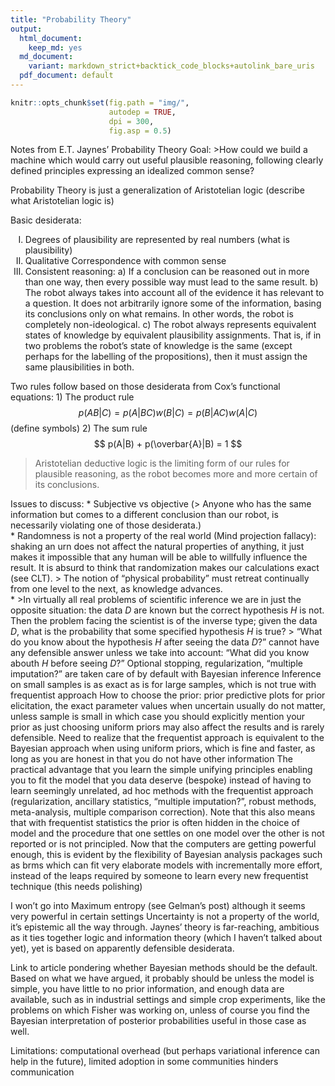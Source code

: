```yaml
---
title: "Probability Theory"
output:
  html_document:
    keep_md: yes
  md_document:
    variant: markdown_strict+backtick_code_blocks+autolink_bare_uris
  pdf_document: default
---
```


```r
knitr::opts_chunk$set(fig.path = "img/",
                      autodep = TRUE,
                      dpi = 300,
                      fig.asp = 0.5)
```

Notes from E.T. Jaynes' Probability Theory
Goal: >How could we build a machine which would carry out useful plausible reasoning, following clearly defined principles expressing an idealized common sense?

Probability Theory is just a generalization of Aristotelian logic (describe what Aristotelian logic is)

Basic desiderata:

I) Degrees of plausibility are represented by real numbers (what is plausibility)
II) Qualitative Correspondence with common sense
III) Consistent reasoning: a) If a conclusion can be reasoned out in more than one way, then every possible way must lead to the same result. b) The robot always takes into account all of the evidence it has relevant to a question. It does not arbitrarily ignore some of the information, basing its conclusions only on what remains. In other words, the robot is completely non-ideological. c) The robot always represents equivalent states of knowledge by equivalent plausibility assignments. That is, if in two problems the robot's state of knowledge is the same (except perhaps for the labelling of the propositions), then it must assign the same plausibilities in both.

Two rules follow based on those desiderata from Cox's functional equations:
1) The product rule
$$ p(AB|C) = p(A|BC)w(B|C) = p(B|AC)w(A|C) $$ (define symbols)
2) The sum rule
$$ p(A|B) + p(\overbar{A}|B) = 1 $$

>Aristotelian deductive logic is the limiting form of our rules for plausible reasoning, as the robot becomes more and more certain of its conclusions.

Issues to discuss:
* Subjective vs objective (> Anyone who has the same information but comes to a different conclusion than our robot, is necessarily violating one of those desiderata.)  
* Randomness is not a property of the real world (Mind projection fallacy): shaking an urn does not affect the natural properties of anything, it just makes it impossible that any human will be able to willfully influence the result. It is absurd to think that randomization makes our calculations exact (see CLT). 
> The notion of "physical probability" must retreat continually from one level to the next, as knowledge advances.  
* >In virtually all real problems of scientific inference we are in just the opposite situation: the data $D$ are known but the correct hypothesis $H$ is not. Then the problem facing the scientist is of the inverse type; given the data $D$, what is the probability that some specified hypothesis $H$ is true?
> "What do you know about the hypothesis $H$ after seeing the data $D$?" cannot have any defensible answer unless we take into account: "What did you know abouth $H$ before seeing $D$?" 
Optional stopping, regularization, "multiple imputation?" are taken care of by default with Bayesian inference
Inference on small samples is as exact as is for large samples, which is not true with frequentist approach
How to choose the prior: prior predictive plots for prior elicitation, the exact parameter values when uncertain usually do not matter, unless sample is small in which case you should explicitly mention your prior as just choosing uniform priors may also affect the results and is rarely defensible.
Need to realize that the frequentist approach is equivalent to the Bayesian approach when using uniform priors, which is fine and faster, as long as you are honest in that you do not have other information
The practical advantage that you learn the simple unifying principles enabling you to fit the model that you data deserve (bespoke) instead of having to learn seemingly unrelated, ad hoc methods with the frequentist approach (regularization, ancillary statistics, "multiple imputation?", robust methods, meta-analysis, multiple comparison correction). Note that this also means that with frequentist statistics the prior is often hidden in the choice of model and the procedure that one settles on one model over the other is not reported or is not principled. Now that the computers are getting powerful enough, this is evident by the flexibility of Bayesian analysis packages such as brms which can fit very elaborate models with incrementally more effort, instead of the leaps required by someone to learn every new frequentist technique (this needs polishing)

I won't go into Maximum entropy (see Gelman's post) although it seems very powerful in certain settings
Uncertainty is not a property of the world, it's epistemic all the way through.
Jaynes' theory is far-reaching, ambitious as it ties together logic and information theory (which I haven't talked about yet), yet is based on apparently defensible desiderata.

Link to article pondering whether Bayesian methods should be the default.
Based on what we have argued, it probably should be unless the model is simple, you have little to no prior information, and enough data are available, such as in industrial settings and simple crop experiments, like the problems on which Fisher was working on, unless of course you find the Bayesian interpretation of posterior probabilities useful in those case as well.

Limitations: computational overhead (but perhaps variational inference can help in the future), limited adoption in some communities hinders communication
